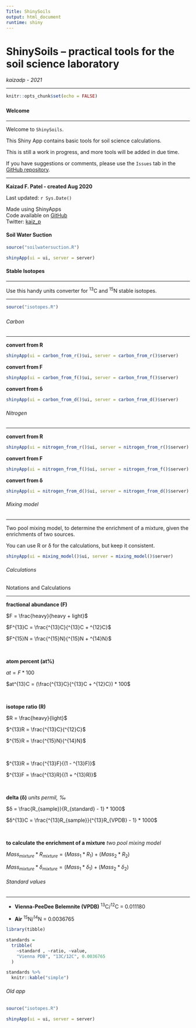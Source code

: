 ```yaml
---
Title: ShinySoils
output: html_document
runtime: shiny
---
```


# ShinySoils -- practical tools for the soil science laboratory  

*kaizadp - 2021*

---


```r
knitr::opts_chunk$set(echo = FALSE)
```

### {.tabset .tabset-fade .tabset-pills}
#### Welcome

---

Welcome to `ShinySoils`. 

This Shiny App contains basic tools for soil science calculations.

This is still a work in progress, and more tools will be added in due time. 

If you have suggestions or comments, please use the `Issues` tab in the [GitHub repository](https://github.com/kaizadp/shinysoils). 

---

**Kaizad F. Patel - created Aug 2020**  

Last updated: `r Sys.Date()`

Made using ShinyApps  
Code available on [GitHub](https://github.com/kaizadp/shinysoils)  
Twitter: [kaiz_p](https://twitter.com/kaiz_p)



#### Soil Water Suction
```r
source("soilwatersuction.R")

shinyApp(ui = ui, server = server)

```




#### Stable Isotopes

---

Use this handy units converter for ^13^C and ^15^N stable isotopes.

---

```r
source("isotopes.R")
```

##### {.tabset .tabset-fade .tabset-pills }

###### Carbon


---

<div class = "row">
  
<div class = "col-md-4">

**convert from R**

```r
shinyApp(ui = carbon_from_r()$ui, server = carbon_from_r()$server)
```

</div>
  
<div class = "col-md-4">

**convert from F**

```r
shinyApp(ui = carbon_from_f()$ui, server = carbon_from_f()$server)
```
</div>

  
<div class = "col-md-4">

**convert from δ**

```r
shinyApp(ui = carbon_from_d()$ui, server = carbon_from_d()$server)
```

</div>
</div>



###### Nitrogen

---

<div class = "row">
  
<div class = "col-md-4">

**convert from R**

```r
shinyApp(ui = nitrogen_from_r()$ui, server = nitrogen_from_r()$server)
```

</div>
  
<div class = "col-md-4">

**convert from F**

```r
shinyApp(ui = nitrogen_from_f()$ui, server = nitrogen_from_f()$server)
```
</div>

  
<div class = "col-md-4">

**convert from δ**

```r
shinyApp(ui = nitrogen_from_d()$ui, server = nitrogen_from_d()$server)
```

</div>
</div>

###### Mixing model

---

Two pool mixing model, to determine the enrichment of a mixture, given the enrichments of two sources.

You can use R or δ for the calculations, but keep it consistent.

```r
shinyApp(ui = mixing_model()$ui, server = mixing_model()$server)
```

###### Calculations

Notations and Calculations

---

**fractional abundance (F)**

$F = \frac{heavy}{heavy + light}$

$F^{13}C = \frac{^{13}C}{^{13}C + ^{12}C}$

$F^{15}N = \frac{^{15}N}{^{15}N + ^{14}N}$

<br>


**atom percent (at%)**

$at = F * 100$

$at^{13}C = (\frac{^{13}C}{^{13}C + ^{12}C}) * 100$

<br>


**isotope ratio (R)**

$R = \frac{heavy}{light}$

$^{13}R = \frac{^{13}C}{^{12}C}$

$^{15}R = \frac{^{15}N}{^{14}N}$

<br>


$^{13}R = \frac{^{13}F}{(1 - ^{13}F)}$

$^{13}F = \frac{^{13}R}{(1 + ^{13}R)}$

<br>


**delta (δ)** *units permil, ‰*

$δ = \frac{R_{sample}}{R_{standard} - 1} * 1000$

$δ^{13}C = \frac{^{13}R_{sample}}{^{13}R_{VPDB} - 1} * 1000$

<br>


**to calculate the enrichment of a mixture** *two pool mixing model*

$Mass_{mixture} * R_{mixture} = (Mass_1 * R_1) + (Mass_2 * R_2)$

$Mass_{mixture} * δ_{mixture} = (Mass_1 * δ_1) + (Mass_2 * δ_2)$





###### Standard values

---

- **Vienna-PeeDee Belemnite (VPDB)** ^13^C/^12^C = 0.011180


- **Air** ^15^N/^14^N = 0.0036765


```r
library(tibble)

standards = 
  tribble(
    ~standard , ~ratio, ~value,
    "Vienna PDB", "13C/12C", 0.0036765
  )

standards %>%
  knitr::kable("simple")
```




###### Old app


```r
source("isotopes.R")

shinyApp(ui = ui, server = server)
```



